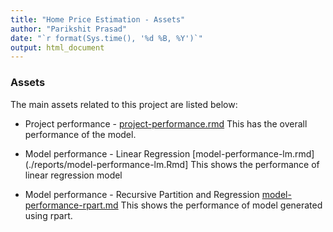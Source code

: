 ```yaml
---
title: "Home Price Estimation - Assets"
author: "Parikshit Prasad"
date: "`r format(Sys.time(), '%d %B, %Y')`"
output: html_document
---
```


### Assets
The main assets related to this project are listed below: 

* Project performance - [project-performance.rmd](./reports/project-performance.Rmd)
This has the overall performance of the model. 

* Model performance - Linear Regression [model-performance-lm.rmd](./reports/model-performance-lm.Rmd]
This shows the performance of linear regression model

* Model performance - Recursive Partition and Regression [model-performance-rpart.md](./reports/model-performance-rpart.Rmd)
This shows the performance of model generated using rpart. 